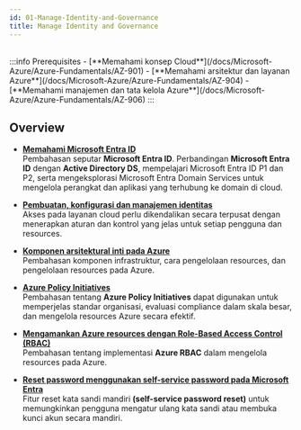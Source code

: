 ```yaml
---
id: 01-Manage-Identity-and-Governance
title: Manage Identity and Governance
---
```


<br/>
:::info Prerequisites
- [**Memahami konsep Cloud**](/docs/Microsoft-Azure/Azure-Fundamentals/AZ-901)
- [**Memahami arsitektur dan layanan Azure**](/docs/Microsoft-Azure/Azure-Fundamentals/AZ-904)
- [**Memahami manajemen dan tata kelola Azure**](/docs/Microsoft-Azure/Azure-Fundamentals/AZ-906)
:::

## Overview

* [**Memahami Microsoft Entra ID**](/docs/Microsoft-Azure/Microsoft-Azure-Administrator/Manage-Identity-and-Governance/AZ-1041)<br />
Pembahasan seputar **Microsoft Entra ID**. Perbandingan **Microsoft Entra ID** dengan **Active Directory DS**, mempelajari Microsoft Entra ID P1 dan P2, 
serta mengeksplorasi Microsoft Entra Domain Services untuk mengelola perangkat dan aplikasi yang terhubung ke domain di cloud.

* [**Pembuatan, konfigurasi dan manajemen identitas**](/docs/Microsoft-Azure/Microsoft-Azure-Administrator/Manage-Identity-and-Governance/AZ-1042)<br />
Akses pada layanan cloud perlu dikendalikan secara terpusat dengan menerapkan aturan dan kontrol yang jelas untuk setiap pengguna dan resources. 

* [**Komponen arsitektural inti pada Azure**](/docs/Microsoft-Azure/Microsoft-Azure-Administrator/Manage-Identity-and-Governance/AZ-1043)<br />
Pembahasan komponen  infrastruktur, cara pengelolaan resources, dan pengelolaan resources pada Azure.

* [**Azure Policy Initiatives**](/docs/Microsoft-Azure/Microsoft-Azure-Administrator/Manage-Identity-and-Governance/AZ-1044)<br />
Pembahasan tentang **Azure Policy Initiatives** dapat digunakan untuk memperjelas standar organisasi, 
evaluasi compliance dalam skala besar, dan mengelola resources Azure secara efektif.

* [**Mengamankan Azure resources dengan Role-Based Access Control (RBAC)**](/docs/Microsoft-Azure/Microsoft-Azure-Administrator/Manage-Identity-and-Governance/AZ-1045)<br />
Pembahasan tentang implementasi **Azure RBAC** dalam mengelola resources pada Azure.

* [**Reset password menggunakan self-service password pada Microsoft Entra**](/docs/Microsoft-Azure/Microsoft-Azure-Administrator/Manage-Identity-and-Governance/AZ-1046)<br />
Fitur reset kata sandi mandiri **(self-service password reset)** untuk memungkinkan pengguna mengatur ulang kata sandi atau membuka kunci akun secara mandiri.

